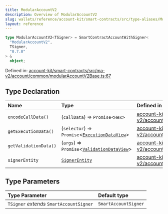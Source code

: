 ```yaml
---
title: ModularAccountV2
description: Overview of ModularAccountV2
slug: wallets/reference/account-kit/smart-contracts/src/type-aliases/ModularAccountV2
layout: reference
---
```


```ts
type ModularAccountV2<TSigner> = SmartContractAccountWithSigner<
  "ModularAccountV2",
  TSigner,
  "0.7.0"
> &
  object;
```

Defined in: [account-kit/smart-contracts/src/ma-v2/account/common/modularAccountV2Base.ts:67](https://github.com/alchemyplatform/aa-sdk/blob/49e74eee8606f480b200b4612d00d950da8a8742/account-kit/smart-contracts/src/ma-v2/account/common/modularAccountV2Base.ts#L67)

## Type Declaration

| Name                  | Type                                                                     | Defined in                                                                                                                                                                                                                                                  |
| :-------------------- | :----------------------------------------------------------------------- | :---------------------------------------------------------------------------------------------------------------------------------------------------------------------------------------------------------------------------------------------------------- |
| `encodeCallData()`    | (`callData`) => `Promise`\<`Hex`>                                        | [account-kit/smart-contracts/src/ma-v2/account/common/modularAccountV2Base.ts:75](https://github.com/alchemyplatform/aa-sdk/blob/49e74eee8606f480b200b4612d00d950da8a8742/account-kit/smart-contracts/src/ma-v2/account/common/modularAccountV2Base.ts#L75) |
| `getExecutionData()`  | (`selector`) => `Promise`\<[`ExecutionDataView`](ExecutionDataView.mdx)> | [account-kit/smart-contracts/src/ma-v2/account/common/modularAccountV2Base.ts:71](https://github.com/alchemyplatform/aa-sdk/blob/49e74eee8606f480b200b4612d00d950da8a8742/account-kit/smart-contracts/src/ma-v2/account/common/modularAccountV2Base.ts#L71) |
| `getValidationData()` | (`args`) => `Promise`\<[`ValidationDataView`](ValidationDataView.mdx)>   | [account-kit/smart-contracts/src/ma-v2/account/common/modularAccountV2Base.ts:72](https://github.com/alchemyplatform/aa-sdk/blob/49e74eee8606f480b200b4612d00d950da8a8742/account-kit/smart-contracts/src/ma-v2/account/common/modularAccountV2Base.ts#L72) |
| `signerEntity`        | [`SignerEntity`](SignerEntity.mdx)                                       | [account-kit/smart-contracts/src/ma-v2/account/common/modularAccountV2Base.ts:70](https://github.com/alchemyplatform/aa-sdk/blob/49e74eee8606f480b200b4612d00d950da8a8742/account-kit/smart-contracts/src/ma-v2/account/common/modularAccountV2Base.ts#L70) |

## Type Parameters

| Type Parameter                           | Default type         |
| :--------------------------------------- | :------------------- |
| `TSigner` _extends_ `SmartAccountSigner` | `SmartAccountSigner` |
